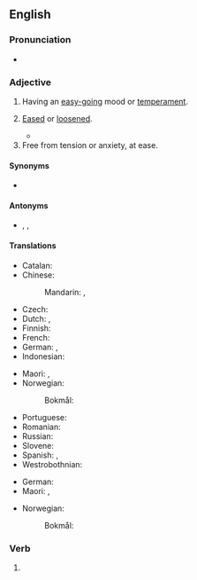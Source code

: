 ==English==

===Pronunciation===
* {{IPA|/ɹɪˈlækst/|lang=en}}

===Adjective===
{{en-adj}}

# Having an [[easy-going]] mood or [[temperament]].
#: {{ux|en|He's a '''relaxed''' kind of guy, he never lets himself get upset.}}
# [[eased|Eased]] or [[loosened]].
#: {{ux|en|The '''relaxed''' rules were greatly tightened after the lawsuit.}}
#* {{quote-book|year=1898|author={{w|Winston Churchill (novelist)|Winston Churchill}}
|title={{w|The Celebrity}}|chapter=8
|passage=I corralled the judge, and we started off across the fields, in no very mild state of fear of that gentleman's wife, whose vigilance was seldom '''relaxed'''.}}
# Free from tension or anxiety, at ease.

====Synonyms====
* {{l|en|calm}}

====Antonyms====
* {{l|en|stressed}}, {{l|en|nervous}}, {{l|en|anxious}}

====Translations====
{{trans-top|having an easy-going mood}}
* Catalan: {{t|ca|relaxat}}
* Chinese:
*: Mandarin: {{t+|cmn|輕鬆|sc=Hani}}, {{t+|cmn|轻松|tr=qīngsōng|sc=Hani}}
* Czech: {{t|cs|uvolněný|m}}
* Dutch: {{t+|nl|rustig}}, {{t+|nl|kalm}}
* Finnish: {{t+|fi|rento}}
* French: {{t+|fr|détendu|m}}
* German: {{t+|de|entspannt}}, {{t+|de|locker}}
* Indonesian: {{t+|id|santai}}
{{trans-mid}}
* Maori: {{t|mi|parohe}}, {{t|mi|pāroherohe}}
* Norwegian:
*: Bokmål: {{t+|nb|avslappet}}
* Portuguese: {{t+|pt|tranquilo}}
* Romanian: {{t+|ro|relaxat|m}}
* Russian: {{t+|ru|рассла́бленный}}
* Slovene: {{t|sl|sproščen}}
* Spanish: {{t+|es|relajado}}, {{t+|es|tranquilo}}
* Westrobothnian: {{t|gmq-bot|gleij}}
{{trans-bottom}}

{{trans-top|free from tension or anxiety, at ease}}
* German: {{t+|de|entspannt}}
* Maori: {{t|mi|aumoe}}, {{t|mi|pārore}}
{{trans-mid}}
* Norwegian:
*: Bokmål: {{t+|nb|avslappet}}
{{trans-bottom}}

===Verb===
{{head|en|verb form}}

# {{en-past of|relax}}